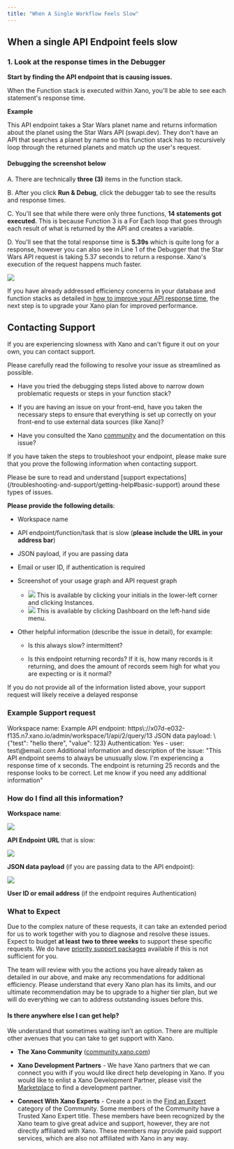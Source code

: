 ```yaml
---
title: "When A Single Workflow Feels Slow"
---
```


## When a single API Endpoint feels slow

### 1. Look at the response times in the Debugger

**Start by finding the API endpoint that is causing issues.**

When the Function stack is executed within Xano, you'll be able to see each statement's response time.

**Example**

This API endpoint takes a Star Wars planet name and returns information about the planet using the Star Wars API (swapi.dev). They don't have an API that searches a planet by name so this function stack has to recursively loop through the returned planets and match up the user's request.

#### **Debugging the screenshot below**

A. There are technically **three (3)** items in the function stack.

B. After you click **Run & Debug**, click the debugger tab to see the results and response times.

C. You'll see that while there were only three functions, **14 statements got executed.** This is because Function 3 is a For Each loop that goes through each result of what is returned by the API and creates a variable.

D. You'll see that the total response time is **5.39s** which is quite long for a response, however you can also see in Line 1 of the Debugger that the Star Wars API request is taking 5.37 seconds to return a response. Xano's execution of the request happens much faster.

<Frame caption="">
  <img src="/images/654a53ce-image.jpeg" />
</Frame>

If you have already addressed efficiency concerns in your database and function stacks as detailed in [how to improve your API response time](/troubleshooting-and-support/troubleshooting-performance/function-stack-performance), the next step is to upgrade your Xano plan for improved performance.

## Contacting Support

If you are experiencing slowness with Xano and can't figure it out on your own, you can contact support.

Please carefully read the following to resolve your issue as streamlined as possible.

* Have you tried the debugging steps listed above to narrow down problematic requests or steps in your function stack?

* If you are having an issue on your front-end, have you taken the necessary steps to ensure that everything is set up correctly on your front-end to use external data sources (like Xano)?

* Have you consulted the Xano [community](https://community.xano.com/home) and the documentation on this issue?

If you have taken the steps to troubleshoot your endpoint, please make sure that you prove the following information when contacting support.

<Warning>
Please be sure to read and understand [support expectations](/troubleshooting-and-support/getting-help#basic-support) around these types of issues.

</Warning>

**Please provide the following details**:

* Workspace name

* API endpoint/function/task that is slow (**please include the URL in your address bar**)

* JSON payload, if you are passing data

* Email or user ID, if authentication is required

* Screenshot of your usage graph and API request graph

  * <Frame caption="">
      <img src="/images/ff562ed7-image.jpeg" />
    </Frame>
    This is available by clicking your initials in the lower-left corner and clicking Instances.

  * <Frame caption="">
      <img src="/images/47d89b6d-image.jpeg" />
    </Frame>
    This is available by clicking Dashboard on the left-hand side menu.

* Other helpful information (describe the issue in detail), for example:

  * Is this always slow? intermittent?

  * Is this endpoint returning records? If it is, how many records is it returning, and does the amount of records seem high for what you are expecting or is it normal?

If you do not provide all of the information listed above, your support request will likely receive a delayed response

### Example Support request

<Info>
Workspace name: Example API endpoint: https\://x07d-e032-f135.n7.xano.io/admin/workspace/1/api/2/query/13 JSON data payload: \{"test": "hello there", "value": 123} Authentication: Yes - user: test\@email.com Additional information and description of the issue: "This API endpoint seems to always be unusually slow. I'm experiencing a response time of x seconds. The endpoint is returning 25 records and the response looks to be correct. Let me know if you need any additional information"

</Info>

### How do I find all this information?

**Workspace name**:

<Frame caption="">
  <img src="/images/28df6187-image.jpeg" />
</Frame>

**API Endpoint** **URL** that is slow:

<Frame caption="">
  <img src="/images/05d797cc-image.jpeg" />
</Frame>

**JSON data payload** (if you are passing data to the API endpoint):

<Frame caption="">
  <img src="/images/70d6cc07-image.jpeg" />
</Frame>

**User ID or email address** (if the endpoint requires Authentication)

### What to Expect

Due to the complex nature of these requests, it can take an extended period for us to work together with you to diagnose and resolve these issues. Expect to budget **at least** **two to three weeks** to support these specific requests. We do have [priority support packages](/troubleshooting-and-support/getting-help#premium-support) available if this is not sufficient for you.

The team will review with you the actions you have already taken as detailed in our above, and make any recommendations for additional efficiency. Please understand that every Xano plan has its limits, and our ultimate recommendation may be to upgrade to a higher tier plan, but we will do everything we can to address outstanding issues before this.

#### Is there anywhere else I can get help?

We understand that sometimes waiting isn’t an option. There are multiple other avenues that you can take to get support with Xano.

* **The Xano Community** ([community.xano.com](https://community.xano.com))

* **Xano Development Partners** - We have Xano partners that we can connect you with if you would like direct help developing in Xano. If you would like to enlist a Xano Development Partner, please visit the [Marketplace](https://xano.com/marketplace) to find a development partner.

* **Connect With Xano Experts** - Create a post in the [Find an Expert](https://community.xano.com/find-a-xano-expert) category of the Community. Some members of the Community have a Trusted Xano Expert title. These members have been recognized by the Xano team to give great advice and support, however, they are not directly affiliated with Xano. These members may provide paid support services, which are also not affiliated with Xano in any way.


